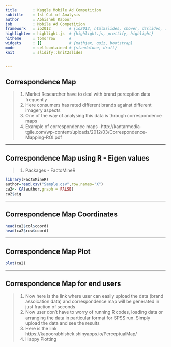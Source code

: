 ```yaml
---
title       : Kaggle Mobile Ad Competition
subtitle    : 1st Cut of Analysis
author      : Abhishek Kapoor
job         : Mobile Ad Competition
framework   : io2012        # {io2012, html5slides, shower, dzslides, ...}
highlighter : highlight.js  # {highlight.js, prettify, highlight}
hitheme     : tomorrow      # 
widgets     : []            # {mathjax, quiz, bootstrap}
mode        : selfcontained # {standalone, draft}
knit        : slidify::knit2slides


---
```


## Correspondence Map

> 1. Market Researcher have to deal with brand perception data frequently
> 2. Here consumers has rated different brands against different imagery aspects 
> 3. One of the way of analysing this data is through correspondence maps
> 4. Example of correspondence maps -http://kantarmedia-tgiie.com/wp-content/uploads/2012/03/Correspondence-Mapping-ROI.pdf

---

## Correspondence Map using R - Eigen values

> 1. Packages - FactoMineR

```r
library(FactoMineR)
author=read.csv("Sample.csv",row.names="X")
ca2<- CA(author,graph = FALSE)
ca2$eig

```

---

## Correspondence Map Coordinates

```r
head(ca2$col$coord)
head(ca2$row$coord)

```

---

## Correspondence Map Plot

```r
plot(ca2)

```

---

## Correspondence Map for end users

> 1. Now here is the link where user can easily upload the data (brand assoication data) and correspondence map will be generated in just fraction of seconds
> 2. Now user don't have to worry of running R codes, loading data or arranging the data in particular format for SPSS run. Simply upload the data and see the results
> 3. Here is the link https://kapoorabhishek.shinyapps.io/PerceptualMap/
> 4. Happy Plotting
